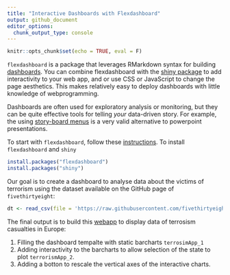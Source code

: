 ```yaml
---
title: "Interactive Dashboards with Flexdashboard"
output: github_document
editor_options: 
  chunk_output_type: console
---
```


```r
knitr::opts_chunk$set(echo = TRUE, eval = F)
```

`flexdashboard` is a package that leverages RMarkdown syntax for building [dashboards](https://rmarkdown.rstudio.com/flexdashboard/examples.html). You can combine flexdashboard with the [shiny package](https://shiny.rstudio.com/) to add interactivity to your web app, and or use CSS or JavaScript to change the page aesthetics. This makes relatively easy to deploy dashboards with little knowledge of webprogramming.

Dashboards are often used for exploratory analysis or monitoring, but they can be quite effective tools for telling _your_ data-driven story. For example, the using [story-board menus](https://beta.rstudioconnect.com/jjallaire/htmlwidgets-showcase-storyboard/htmlwidgets-showcase-storyboard.html) is a very valid alternative to powerpoint presentations.


To start with `flexdashboard`, follow these [instructions](https://rmarkdown.rstudio.com/flexdashboard/). To install `flexdashboard` and `shiny`

```r
install.packages("flexdashboard")
install.packages("shiny")
```

Our goal is to create a dashboard to analyse data about the victims of terrorism using the dataset available on the GitHub page of `fivethirtyeight`:

```r
dt <- read_csv(file = 'https://raw.githubusercontent.com/fivethirtyeight/data/master/terrorism/eu_terrorism_fatalities_by_country.csv')
```


The final output is to build this [webapp](https://dario.shinyapps.io/terrorismApp_3/) to display data of terrosism casualties in Europe:

 1. Filling the dashboard tempalte with static barcharts `terrosimApp_1`
 2. Adding interactivity to the barcharts to allow selection of the state to plot `terrorismApp_2`.
 3. Adding a botton to rescale the vertical axes of the interactive charts.









